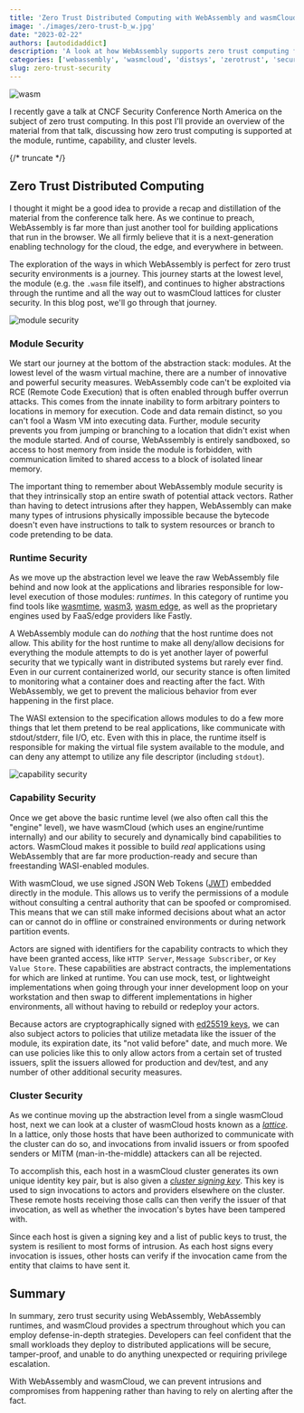 ```yaml
---
title: 'Zero Trust Distributed Computing with WebAssembly and wasmCloud'
image: './images/zero-trust-b_w.jpg'
date: "2023-02-22"
authors: [autodidaddict]
description: 'A look at how WebAssembly supports zero trust computing from the bottom to the top of the stack'
categories: ['webassembly', 'wasmcloud', 'distsys', 'zerotrust', 'security']
slug: zero-trust-security
---
```


![wasm](./images/zero-trust-b_w.jpg)

I recently gave a talk at CNCF Security Conference North America on the subject of zero trust computing. In this post
I'll provide an overview of the material from that talk, discussing how zero trust computing is supported at the module,
runtime, capability, and cluster levels.

{/* truncate */}

## Zero Trust Distributed Computing

I thought it might be a good idea to provide a recap and distillation of the material from the conference talk here. As we continue to preach, WebAssembly is far more than just another tool for building applications that run in the browser. We all firmly believe that it is a next-generation enabling technology for the cloud, the edge, and everywhere in between.

The exploration of the ways in which WebAssembly is perfect for zero trust security environments is a journey. This journey starts at the lowest level, the module (e.g. the `.wasm` file itself), and continues to higher abstractions through the runtime and all the way out to wasmCloud lattices for cluster security. In this blog post, we'll go through that journey.

![module security](./images/zt1.png)

### Module Security

We start our journey at the bottom of the abstraction stack: modules. At the lowest level of the wasm virtual machine, there are a number of innovative and powerful security measures. WebAssembly code can't be exploited via RCE (Remote Code Execution) that is often enabled through buffer overrun attacks. This comes from the innate inability to form arbitrary pointers to locations in memory for execution. Code and data remain distinct, so you can't fool a Wasm VM into executing data. Further, module security prevents you from jumping or branching to a location that didn't exist when the module started. And of course, WebAssembly is entirely sandboxed, so access to host memory from inside the module is forbidden, with communication limited to shared access to a block of isolated linear memory.

The important thing to remember about WebAssembly module security is that they intrinsically stop an entire swath of potential attack vectors. Rather than having to detect intrusions after they happen, WebAssembly can make many types of intrusions physically impossible because the bytecode doesn't even have instructions to talk to system resources or branch to code pretending to be data.

### Runtime Security

As we move up the abstraction level we leave the raw WebAssembly file behind and now look at the applications and libraries responsible for low-level execution of those modules: _runtimes_. In this category of runtime you find tools like [wasmtime](https://wasmtime.dev/), [wasm3](https://github.com/wasm3/wasm3), [wasm edge](https://wasmedge.org/), as well as the proprietary engines used by FaaS/edge providers like Fastly.

A WebAssembly module can do _nothing_ that the host runtime does not allow. This ability for the host runtime to make all deny/allow decisions for everything the module attempts to do is yet another layer of powerful security that we typically want in distributed systems but rarely ever find. Even in our current containerized world, our security stance is often limited to monitoring what a container does and reacting after the fact. With WebAssembly, we get to prevent the malicious behavior from ever happening in the first place.

The WASI extension to the specification allows modules to do a few more things that let them pretend to be real applications, like communicate with stdout/stderr, file I/O, etc. Even with this in place, the runtime itself is responsible for making the virtual file system available to the module, and can deny any attempt to utilize any file descriptor (including `stdout`).

![capability security](./images/zt2.png)

### Capability Security

Once we get above the basic runtime level (we also often call this the "engine" level), we have wasmCloud (which uses an engine/runtime internally) and our ability to securely and dynamically bind capabilities to actors. WasmCloud makes it possible to build _real_ applications using WebAssembly that are far more production-ready and secure than freestanding WASI-enabled modules.

With wasmCloud, we use signed JSON Web Tokens ([JWT](https://jwt.io)) embedded directly in the module. This allows us to verify the permissions of a module without consulting a central authority that can be spoofed or compromised. This means that we can still make informed decisions about what an actor can or cannot do in offline or constrained environments or during network partition events.

Actors are signed with identifiers for the capability contracts to which they have been granted access, like `HTTP Server`, `Message Subscriber`, or `Key Value Store`. These capabilities are abstract contracts, the implementations for which are linked at runtime. You can use mock, test, or lightweight implementations when going through your inner development loop on your workstation and then swap to different implementations in higher environments, all without having to rebuild or redeploy your actors.

Because actors are cryptographically signed with [ed25519 keys](https://wasmcloud.com/docs/reference/host-runtime/security#managing-keys), we can also subject actors to policies that utilize metadata like the issuer of the module, its expiration date, its "not valid before" date, and much more. We can use policies like this to only allow actors from a certain set of trusted issuers, split the issuers allowed for production and dev/test, and any number of other additional security measures.

### Cluster Security

As we continue moving up the abstraction level from a single wasmCloud host, next we can look at a cluster of wasmCloud hosts known as a _[lattice](https://wasmcloud.com/docs/reference/lattice/)_. In a lattice, only those hosts that have been authorized to communicate with the cluster can do so, and invocations from invalid issuers or from spoofed senders or MITM (man-in-the-middle) attackers can all be rejected.

To accomplish this, each host in a wasmCloud cluster generates its own unique identity key pair, but is also given a _[cluster signing key](https://wasmcloud.com/docs/app-dev/secure/clusterkeys#zero-trust-invocations)_. This key is used to sign invocations to actors and providers elsewhere on the cluster. These remote hosts receiving those calls can then verify the issuer of that invocation, as well as whether the invocation's bytes have been tampered with.

Since each host is given a signing key and a list of public keys to trust, the system is resilient to most forms of intrusion. As each host signs every invocation is issues, other hosts can verify if the invocation came from the entity that claims to have sent it.

## Summary

In summary, zero trust security using WebAssembly, WebAssembly runtimes, and wasmCloud provides a spectrum throughout which you can employ defense-in-depth strategies. Developers can feel confident that the small workloads they deploy to distributed applications will be secure, tamper-proof, and unable to do anything unexpected or requiring privilege escalation.

With WebAssembly and wasmCloud, we can prevent intrusions and compromises from happening rather than having to rely on alerting after the fact.
